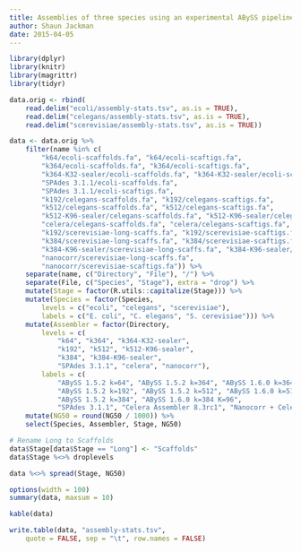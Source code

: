```yaml
---
title: Assemblies of three species using an experimental ABySS pipeline
author: Shaun Jackman
date: 2015-04-05
---
```


```r
library(dplyr)
library(knitr)
library(magrittr)
library(tidyr)
```

```r
data.orig <- rbind(
	read.delim("ecoli/assembly-stats.tsv", as.is = TRUE),
	read.delim("celegans/assembly-stats.tsv", as.is = TRUE),
	read.delim("scerevisiae/assembly-stats.tsv", as.is = TRUE))
```

```r
data <- data.orig %>%
	filter(name %in% c(
		"k64/ecoli-scaffolds.fa", "k64/ecoli-scaftigs.fa",
		"k364/ecoli-scaffolds.fa", "k364/ecoli-scaftigs.fa",
		"k364-K32-sealer/ecoli-scaffolds.fa", "k364-K32-sealer/ecoli-scaftigs.fa",
		"SPAdes 3.1.1/ecoli-scaffolds.fa",
		"SPAdes 3.1.1/ecoli-scaftigs.fa",
		"k192/celegans-scaffolds.fa", "k192/celegans-scaftigs.fa",
		"k512/celegans-scaffolds.fa", "k512/celegans-scaftigs.fa",
		"k512-K96-sealer/celegans-scaffolds.fa", "k512-K96-sealer/celegans-scaftigs.fa",
		"celera/celegans-scaffolds.fa", "celera/celegans-scaftigs.fa",
		"k192/scerevisiae-long-scaffs.fa", "k192/scerevisiae-scaftigs.fa",
		"k384/scerevisiae-long-scaffs.fa", "k384/scerevisiae-scaftigs.fa",
		"k384-K96-sealer/scerevisiae-long-scaffs.fa", "k384-K96-sealer/scerevisiae-scaftigs.fa",
		"nanocorr/scerevisiae-long-scaffs.fa",
		"nanocorr/scerevisiae-scaftigs.fa")) %>%
	separate(name, c("Directory", "File"), "/") %>%
	separate(File, c("Species", "Stage"), extra = "drop") %>%
	mutate(Stage = factor(R.utils::capitalize(Stage))) %>%
	mutate(Species = factor(Species,
		levels = c("ecoli", "celegans", "scerevisiae"),
		labels = c("E. coli", "C. elegans", "S. cerevisiae"))) %>%
	mutate(Assembler = factor(Directory,
		levels = c(
			"k64", "k364", "k364-K32-sealer",
			"k192", "k512", "k512-K96-sealer",
			"k384", "k384-K96-sealer",
			"SPAdes 3.1.1", "celera", "nanocorr"),
		labels = c(
			"ABySS 1.5.2 k=64", "ABySS 1.5.2 k=364", "ABySS 1.6.0 k=364 K=32",
			"ABySS 1.5.2 k=192", "ABySS 1.5.2 k=512", "ABySS 1.6.0 k=512 K=96",
			"ABySS 1.5.2 k=384", "ABySS 1.6.0 k=384 K=96",
			"SPAdes 3.1.1", "Celera Assembler 8.3rc1", "Nanocorr + Celera"))) %>%
	mutate(NG50 = round(NG50 / 1000)) %>%
	select(Species, Assembler, Stage, NG50)

# Rename Long to Scaffolds
data$Stage[data$Stage == "Long"] <- "Scaffolds"
data$Stage %<>% droplevels

data %<>% spread(Stage, NG50)
```

```r
options(width = 100)
summary(data, maxsum = 10)
```

```r
kable(data)
```

```r
write.table(data, "assembly-stats.tsv",
	quote = FALSE, sep = "\t", row.names = FALSE)
```
